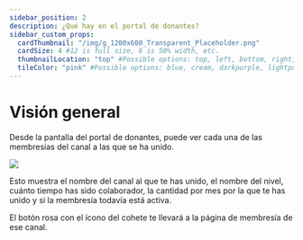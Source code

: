 ```yaml
---
sidebar_position: 2
description: ¿Qué hay en el portal de donantes?
sidebar_custom_props:
  cardThumbnail: "/img/g_1200x600_Transparent_Placeholder.png"
  cardSize: 4 #12 is full size, 6 is 50% width, etc.
  thumbnailLocation: "top" #Possible options: top, left, bottom, right, none
  tileColor: "pink" #Possible options: blue, cream, darkpurple, lightpurple, mauve, orange, pink, none
---
```


# Visión general

Desde la pantalla del portal de donantes, puede ver cada una de las membresías del canal a las que se ha unido.

![](https://i.imgur.com/LqrcBBI.png)

Esto muestra el nombre del canal al que te has unido, el nombre del nivel, cuánto tiempo has sido colaborador, la cantidad por mes por la que te has unido y si la membresía todavía está activa.

El botón rosa con el ícono del cohete te llevará a la página de membresía de ese canal.
